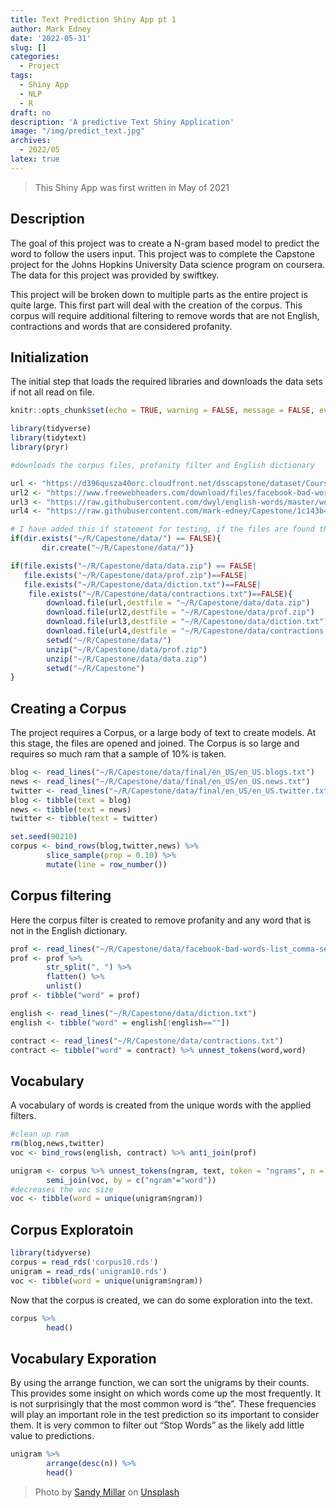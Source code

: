 ```yaml
---
title: Text Prediction Shiny App pt 1
author: Mark Edney
date: '2022-05-31'
slug: []
categories:
  - Project
tags:
  - Shiny App
  - NLP
  - R
draft: no
description: 'A predictive Text Shiny Application'
image: "/img/predict_text.jpg"
archives:
  - 2022/05
latex: true
---
```


> This Shiny App was first written in May of 2021

## Description

The goal of this project was to create a N-gram based model to predict the word to follow the users input. This project was to complete the Capstone project for the Johns Hopkins University Data science program on coursera. The data for this project was provided by swiftkey.

This project will be broken down to multiple parts as the entire project is quite large. This first part will deal with the creation of the corpus. This corpus will require additional filtering to remove words that are not English, contractions and words that are considered profanity. 

## Initialization

The initial step that loads the required libraries and downloads the data sets if not all read on file.

```r
knitr::opts_chunk$set(echo = TRUE, warning = FALSE, message = FALSE, eval = FALSE)
```

```r
library(tidyverse)
library(tidytext)
library(pryr)

#downloads the corpus files, profanity filter and English dictionary

url <- "https://d396qusza40orc.cloudfront.net/dsscapstone/dataset/Coursera-SwiftKey.zip"
url2 <- "https://www.freewebheaders.com/download/files/facebook-bad-words-list_comma-separated-text-file_2021_01_18.zip"
url3 <- "https://raw.githubusercontent.com/dwyl/english-words/master/words_alpha.txt"
url4 <- "https://raw.githubusercontent.com/mark-edney/Capestone/1c143b40dd71f0564c3248df2a8638d08af10440/data/contractions.txt"

# I have added this if statement for testing, if the files are found than they will not be downloaded again
if(dir.exists("~/R/Capestone/data/") == FALSE){
       dir.create("~/R/Capestone/data/")}

if(file.exists("~/R/Capestone/data/data.zip") == FALSE|
   file.exists("~/R/Capestone/data/prof.zip")==FALSE|
   file.exists("~/R/Capestone/data/diction.txt")==FALSE|
    file.exists("~/R/Capestone/data/contractions.txt")==FALSE){
        download.file(url,destfile = "~/R/Capestone/data/data.zip")
        download.file(url2,destfile = "~/R/Capestone/data/prof.zip")
        download.file(url3,destfile = "~/R/Capestone/data/diction.txt")
        download.file(url4,destfile = "~/R/Capestone/data/contractions.txt")
        setwd("~/R/Capestone/data/")
        unzip("~/R/Capestone/data/prof.zip")
        unzip("~/R/Capestone/data/data.zip")
        setwd("~/R/Capestone")
}
```

## Creating a Corpus

The project requires a Corpus, or a large body of text to create models. At this stage, the files are opened and joined. The Corpus is so large and requires so much ram that a sample of 10% is taken.

```r

blog <- read_lines("~/R/Capestone/data/final/en_US/en_US.blogs.txt")
news <- read_lines("~/R/Capestone/data/final/en_US/en_US.news.txt")
twitter <- read_lines("~/R/Capestone/data/final/en_US/en_US.twitter.txt")
blog <- tibble(text = blog) 
news <- tibble(text = news)
twitter <- tibble(text = twitter)

set.seed(90210)
corpus <- bind_rows(blog,twitter,news) %>% 
        slice_sample(prop = 0.10) %>%
        mutate(line = row_number())
```

## Corpus filtering

Here the corpus filter is created to remove profanity and any word that is not in the English dictionary.

```r
prof <- read_lines("~/R/Capestone/data/facebook-bad-words-list_comma-separated-text-file_2021_01_18.txt")[15]
prof <- prof %>% 
        str_split(", ") %>% 
        flatten() %>% 
        unlist()
prof <- tibble("word" = prof)

english <- read_lines("~/R/Capestone/data/diction.txt")
english <- tibble("word" = english[!english==""])

contract <- read_lines("~/R/Capestone/data/contractions.txt")
contract <- tibble("word" = contract) %>% unnest_tokens(word,word)
```

## Vocabulary

A vocabulary of words is created from the unique words with the applied filters.

```r
#clean up ram
rm(blog,news,twitter)
voc <- bind_rows(english, contract) %>% anti_join(prof)

unigram <- corpus %>% unnest_tokens(ngram, text, token = "ngrams", n = 1) %>%
        semi_join(voc, by = c("ngram"="word")) 
#decreases the voc size
voc <- tibble(word = unique(unigram$ngram))
```

## Corpus Exploratoin

```r
library(tidyverse)
corpus = read_rds('corpus10.rds')
unigram = read_rds('unigram10.rds')
voc <- tibble(word = unique(unigram$ngram))
```
Now that the corpus is created, we can do some exploration into the text. 

```r
corpus %>% 
        head()
```
## Vocabulary Exporation
By using the arrange function, we can sort the unigrams by their counts. This provides some insight on which words come up the most frequently. It is not surprisingly that the most common word is "the". These frequencies will play an important role in the test prediction so its important to consider them. It is very common to filter out "Stop Words" as the likely add little value to predictions. 
```r
unigram %>%
        arrange(desc(n)) %>%
        head()
```

> Photo by [Sandy Millar](https://unsplash.com/@sandym10?utm_source=unsplash&utm_medium=referral&utm_content=creditCopyText) on [Unsplash](https://unsplash.com/s/photos/predictive-text?utm_source=unsplash&utm_medium=referral&utm_content=creditCopyText)
